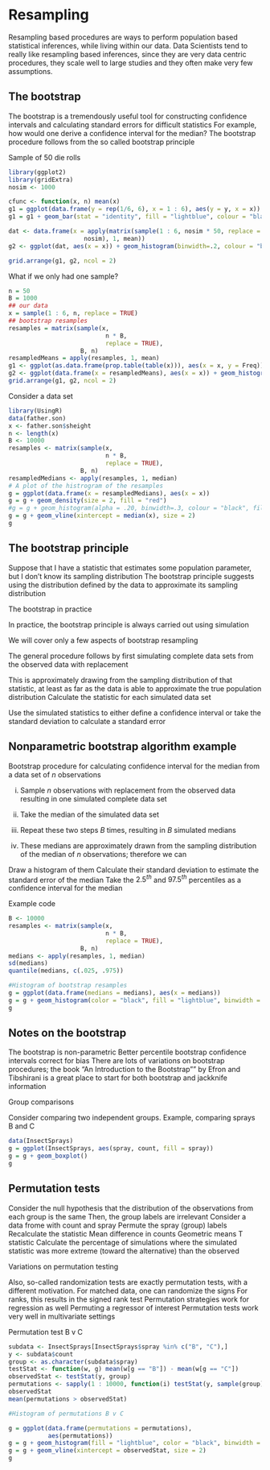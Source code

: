 # Resampling

Resampling based procedures are ways to perform population based statistical inferences, while living within our data. Data Scientists tend to really like resampling based inferences, since they are very data centric procedures, they scale well to large studies and they often make very few assumptions.

## The bootstrap

The bootstrap is a tremendously useful tool for constructing confidence intervals and calculating standard errors for difficult statistics
For example, how would one derive a confidence interval for the median?
The bootstrap procedure follows from the so called bootstrap principle

Sample of 50 die rolls

```r
library(ggplot2)
library(gridExtra)
nosim <- 1000

cfunc <- function(x, n) mean(x)
g1 = ggplot(data.frame(y = rep(1/6, 6), x = 1 : 6), aes(y = y, x = x))
g1 = g1 + geom_bar(stat = "identity", fill = "lightblue", colour = "black")

dat <- data.frame(x = apply(matrix(sample(1 : 6, nosim * 50, replace = TRUE), 
                     nosim), 1, mean))
g2 <- ggplot(dat, aes(x = x)) + geom_histogram(binwidth=.2, colour = "black", fill = "salmon", aes(y = ..density..)) 

grid.arrange(g1, g2, ncol = 2)
```

What if we only had one sample?

```r
n = 50
B = 1000
## our data
x = sample(1 : 6, n, replace = TRUE)
## bootstrap resamples
resamples = matrix(sample(x,
                           n * B,
                           replace = TRUE),
                    B, n)
resampledMeans = apply(resamples, 1, mean)
g1 <- ggplot(as.data.frame(prop.table(table(x))), aes(x = x, y = Freq)) + geom_bar(colour = "black", fill = "lightblue", stat = "identity") 
g2 <- ggplot(data.frame(x = resampledMeans), aes(x = x)) + geom_histogram(binwidth=.2, colour = "black", fill = "salmon", aes(y = ..density..)) 
grid.arrange(g1, g2, ncol = 2)
```

Consider a data set

```r
library(UsingR)
data(father.son)
x <- father.son$sheight
n <- length(x)
B <- 10000
resamples <- matrix(sample(x,
                           n * B,
                           replace = TRUE),
                    B, n)
resampledMedians <- apply(resamples, 1, median)
# A plot of the histrogram of the resamples
g = ggplot(data.frame(x = resampledMedians), aes(x = x)) 
g = g + geom_density(size = 2, fill = "red")
#g = g + geom_histogram(alpha = .20, binwidth=.3, colour = "black", fill = "blue", aes(y = ..density..)) 
g = g + geom_vline(xintercept = median(x), size = 2)
g
```

## The bootstrap principle

Suppose that I have a statistic that estimates some population parameter, but I don't know its sampling distribution
The bootstrap principle suggests using the distribution defined by the data to approximate its sampling distribution

The bootstrap in practice

In practice, the bootstrap principle is always carried out using simulation

We will cover only a few aspects of bootstrap resampling

The general procedure follows by first simulating complete data sets from the observed data with replacement

This is approximately drawing from the sampling distribution of that statistic, at least as far as the data is able to approximate the true population distribution
Calculate the statistic for each simulated data set

Use the simulated statistics to either define a confidence interval or take the standard deviation to calculate a standard error

## Nonparametric bootstrap algorithm example

Bootstrap procedure for calculating confidence interval for the median from a data set of $n$ observations

i. Sample $n$ observations with replacement from the observed data resulting in one simulated complete data set

ii. Take the median of the simulated data set

iii. Repeat these two steps $B$ times, resulting in $B$ simulated medians

iv. These medians are approximately drawn from the sampling distribution of the median of $n$ observations; therefore we can

Draw a histogram of them
Calculate their standard deviation to estimate the standard error of the median
Take the $2.5^{th}$ and $97.5^{th}$ percentiles as a confidence interval for the median

Example code

```r
B <- 10000
resamples <- matrix(sample(x,
                           n * B,
                           replace = TRUE),
                    B, n)
medians <- apply(resamples, 1, median)
sd(medians)
quantile(medians, c(.025, .975))

#Histogram of bootstrap resamples
g = ggplot(data.frame(medians = medians), aes(x = medians))
g = g + geom_histogram(color = "black", fill = "lightblue", binwidth = 0.05)
g
```

## Notes on the bootstrap

The bootstrap is non-parametric
Better percentile bootstrap confidence intervals correct for bias
There are lots of variations on bootstrap procedures; the book "An Introduction to the Bootstrap"" by Efron and Tibshirani is a great place to start for both bootstrap and jackknife information

Group comparisons

Consider comparing two independent groups.
Example, comparing sprays B and C

```r
data(InsectSprays)
g = ggplot(InsectSprays, aes(spray, count, fill = spray))
g = g + geom_boxplot()
g
```

## Permutation tests

Consider the null hypothesis that the distribution of the observations from each group is the same
Then, the group labels are irrelevant
Consider a data frome with count and spray
Permute the spray (group) labels
Recalculate the statistic
Mean difference in counts
Geometric means
T statistic
Calculate the percentage of simulations where the simulated statistic was more extreme (toward the alternative) than the observed

Variations on permutation testing

Also, so-called randomization tests are exactly permutation tests, with a different motivation.
For matched data, one can randomize the signs
For ranks, this results in the signed rank test
Permutation strategies work for regression as well
Permuting a regressor of interest
Permutation tests work very well in multivariate settings

Permutation test B v C

```r
subdata <- InsectSprays[InsectSprays$spray %in% c("B", "C"),]
y <- subdata$count
group <- as.character(subdata$spray)
testStat <- function(w, g) mean(w[g == "B"]) - mean(w[g == "C"])
observedStat <- testStat(y, group)
permutations <- sapply(1 : 10000, function(i) testStat(y, sample(group)))
observedStat
mean(permutations > observedStat)

#Histogram of permutations B v C

g = ggplot(data.frame(permutations = permutations),
           aes(permutations))
g = g + geom_histogram(fill = "lightblue", color = "black", binwidth = 1)
g = g + geom_vline(xintercept = observedStat, size = 2)
g
```
